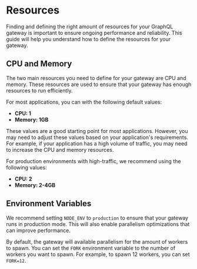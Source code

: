 
# Resources

Finding and defining the right amount of resources for your GraphQL gateway is important to ensure
ongoing performance and reliability. This guide will help you understand how to define the resources
for your gateway.

## CPU and Memory

The two main resources you need to define for your gateway are CPU and memory. These resources are
used to ensure that your gateway has enough resources to run efficiently.

For most applications, you can with the following default values:

- **CPU: 1**
- **Memory: 1GB**

These values are a good starting point for most applications. However, you may need to adjust these
values based on your application's requirements. For example, if your application has a high volume
of traffic, you may need to increase the CPU and memory resources.

For production environments with high-traffic, we recommend using the following values:

- **CPU: 2**
- **Memory: 2-4GB**

## Environment Variables

We recommend setting `NODE_ENV` to `production` to ensure that your gateway runs in production mode.
This will also enable parallelism optimizations that can improve performance.

By default, the gateway will available parallelism for the amount of workers to spawn. You can set
the `FORK` environment variable to the number of workers you want to spawn. For example, to spawn 12
workers, you can set `FORK=12`.
